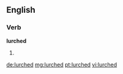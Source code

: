 ==English==

===Verb===
'''lurched'''

# {{past of|lurch}}

[[de:lurched]]
[[mg:lurched]]
[[pt:lurched]]
[[vi:lurched]]